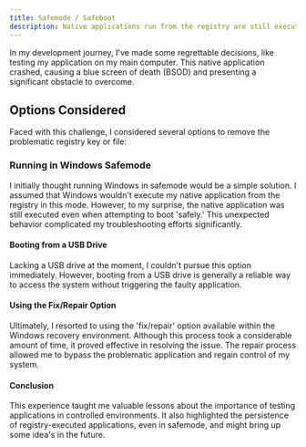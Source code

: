 ```yaml
---
title: Safemode / Safeboot
description: Native applications run from the registry are still executed when Windows boots in safemode.
---
```


In my development journey, I've made some regrettable decisions, like testing my application on my main computer. This native application crashed, causing a blue screen of death (BSOD) and presenting a significant obstacle to overcome. 

## Options Considered

Faced with this challenge, I considered several options to remove the problematic registry key or file:

### Running in Windows Safemode

I initially thought running Windows in safemode would be a simple solution. I assumed that Windows wouldn't execute my native application from the registry in this mode. However, to my surprise, the native application was still executed even when attempting to boot 'safely.' This unexpected behavior complicated my troubleshooting efforts significantly.

#### Booting from a USB Drive

Lacking a USB drive at the moment, I couldn't pursue this option immediately. However, booting from a USB drive is generally a reliable way to access the system without triggering the faulty application.

#### Using the Fix/Repair Option

Ultimately, I resorted to using the 'fix/repair' option available within the Windows recovery environment. Although this process took a considerable amount of time, it proved effective in resolving the issue. The repair process allowed me to bypass the problematic application and regain control of my system.

#### Conclusion

This experience taught me valuable lessons about the importance of testing applications in controlled environments. 
It also highlighted the persistence of registry-executed applications, 
even in safemode, and might bring up some idea's in the future.
